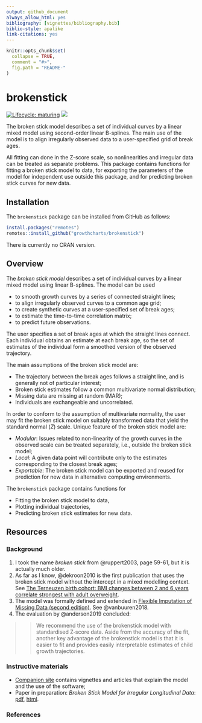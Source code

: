 ```yaml
---
output: github_document
always_allow_html: yes
bibliography: [vignettes/bibliography.bib]
biblio-style: apalike
link-citations: yes
---
```


<!-- README.md is generated from README.Rmd. Please edit that file -->

```r
knitr::opts_chunk$set(
  collapse = TRUE,
  comment = "#>",
  fig.path = "README-"
)
```

# brokenstick

<!-- badges: start -->
[![Lifecycle: maturing](https://img.shields.io/badge/lifecycle-maturing-blue.svg)](https://www.tidyverse.org/lifecycle/#maturing)
[![](https://img.shields.io/badge/github%20version-1.0.3-orange.svg)](https://github.com/growthcharts/brokenstick)
<!-- badges: end -->

The broken stick model describes a set of individual curves by a linear mixed model using second-order linear B-splines. The main use of the model is to align irregularly observed data to a user-specified grid of break ages.

All fitting can done in the Z-score scale, so nonlinearities and irregular data can be treated as separate problems. This package contains functions for fitting a broken stick model to data, for exporting the parameters of the model for independent use outside this package, and for predicting broken stick curves for new data.

## Installation

The `brokenstick` package can be installed from GitHub as follows: 

```r
install.packages("remotes")
remotes::install_github("growthcharts/brokenstick")
```

There is currently no CRAN version.

## Overview

The *broken stick model* describes a set of individual curves by a linear mixed model using linear B-splines. The model can be used

- to smooth growth curves by a series of connected straight lines;
- to align irregularly observed curves to a common age grid;
- to create synthetic curves at a user-specified set of break ages;
- to estimate the time-to-time correlation matrix;
- to predict future observations.

The user specifies a set of break ages at which the straight lines connect. Each individual obtains an estimate at each break age, so the set of estimates of the individual form a smoothed version of the observed trajectory. 

The main assumptions of the broken stick model are: 

- The trajectory between the break ages follows a straight line, and is generally not of particular interest;
- Broken stick estimates follow a common multivariate normal distribution;
- Missing data are missing at random (MAR);
- Individuals are exchangeable and uncorrelated.

In order to conform to the assumption of multivariate normality, the user may fit the broken stick model on suitably transformed data that yield the standard normal ($Z$) scale. Unique feature of the broken stick model are:

- *Modular*: Issues related to non-linearity of the growth curves in the observed scale can be treated separately, i.e., outside the broken stick model;
- *Local*: A given data point will contribute only to the estimates corresponding to the closest break ages;
- *Exportable*: The broken stick model can be exported and reused for prediction for new data in alternative computing environments.

The `brokenstick` package contains functions for

- Fitting the broken stick model to data,
- Plotting individual trajectories,
- Predicting broken stick estimates for new data.

## Resources

### Background

1. I took the name *broken stick* from @ruppert2003, page 59-61, but it is actually much older.
2. As far as I know, @dekroon2010 is the first publication that uses the broken stick model without the intercept in a mixed modelling context. See [The Terneuzen birth cohort: BMI changes between 2 and 6 years correlate strongest with adult overweight](https://stefvanbuuren.name/publications/2010%20TBC%20Overweight%20-%20PLoS%20ONE.pdf).
3. The model was formally defined and extended in [Flexible Imputation of Missing Data (second edition)](https://stefvanbuuren.name/fimd/sec-rastering.html#sec:brokenstick). See @vanbuuren2018.
4. The evaluation by @anderson2019 concluded: 

>> We recommend the use of the brokenstick model with standardised Z‐score data. Aside from the accuracy of the fit, another key advantage of the brokenstick model is that it is easier to fit and provides easily interpretable estimates of child growth trajectories.

### Instructive materials

- [Companion site](https://growthcharts.org/brokenstick/) contains vignettes and articles that explain the model and the use of the software;
- Paper in preparation: *Broken Stick Model for Irregular Longitudinal Data*: [pdf](https://stefvanbuuren.name/publications/2020_Brokenstick_JSS_manuscript.pdf), [html](https://growthcharts.org/brokenstick/articles/brokenstick-article.html).

### References
